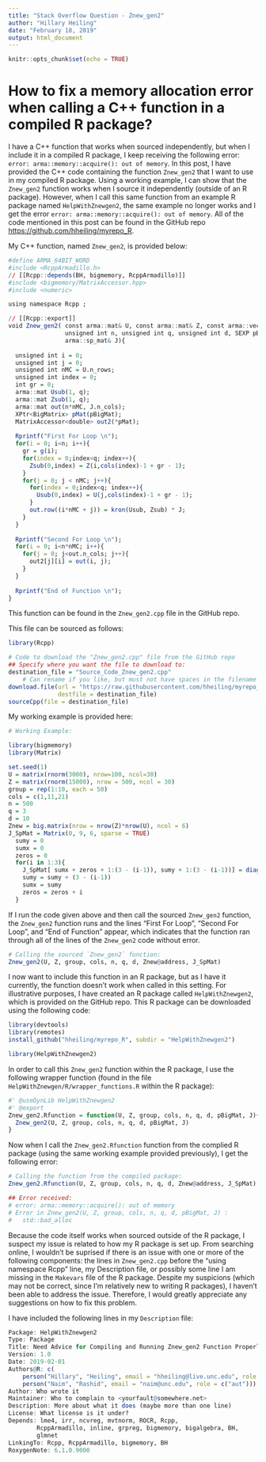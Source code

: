 ```yaml
---
title: "Stack Overflow Question - Znew_gen2"
author: "Hillary Heiling"
date: "February 18, 2019"
output: html_document
---
```


```r
knitr::opts_chunk$set(echo = TRUE)
```

# How to fix a memory allocation error when calling a C++ function in a compiled R package?

I have a C++ function that works when sourced independently, but when I include it in a compiled R package, I keep receiving the following error: `error: arma::memory::acquire(): out of memory`. In this post, I have provided the C++ code containing the function `Znew_gen2` that I want to use in my compiled R package. Using a working example, I can show that the `Znew_gen2` function works when I source it independently (outside of an R package). However, when I call this same function from an example R package named `HelpWithZnewgen2`, the same example no longer works and I get the error `error: arma::memory::acquire(): out of memory`. All of the code mentioned in this post can be found in the GitHub repo <https://github.com/hheiling/myrepo_R>.

My C++ function, named `Znew_gen2`, is provided below:

```r
#define ARMA_64BIT_WORD
#include <RcppArmadillo.h>
// [[Rcpp::depends(BH, bigmemory, RcppArmadillo)]]
#include <bigmemory/MatrixAccessor.hpp>
#include <numeric>

using namespace Rcpp ;

// [[Rcpp::export]]
void Znew_gen2( const arma::mat& U, const arma::mat& Z, const arma::vec& g, const arma::vec& cols, 
                unsigned int n, unsigned int q, unsigned int d, SEXP pBigMat, 
                arma::sp_mat& J){ 
  
  unsigned int i = 0;
  unsigned int j = 0;
  unsigned int nMC = U.n_rows;
  unsigned int index = 0;
  int gr = 0;
  arma::mat Usub(1, q);
  arma::mat Zsub(1, q);
  arma::mat out(n*nMC, J.n_cols);
  XPtr<BigMatrix> pMat(pBigMat); 
  MatrixAccessor<double> out2(*pMat); 
  
  Rprintf("First For Loop \n");
  for(i = 0; i<n; i++){
    gr = g(i);
    for(index = 0;index<q; index++){
      Zsub(0,index) = Z(i,cols(index)-1 + gr - 1);
    }
    for(j = 0; j < nMC; j++){
      for(index = 0;index<q; index++){
        Usub(0,index) = U(j,cols(index)-1 + gr - 1);
      }
      out.row((i*nMC + j)) = kron(Usub, Zsub) * J;
    }
  }
  
  Rprintf("Second For Loop \n");
  for(i = 0; i<n*nMC; i++){
    for(j = 0; j<out.n_cols; j++){
      out2[j][i] = out(i, j);
    }
  }
  
  Rprintf("End of Function \n");
}

```

This function can be found in the `Znew_gen2.cpp` file in the GitHub repo.

This file can be sourced as follows:

```r
library(Rcpp)

# Code to download the "Znew_gen2.cpp" file from the GitHub repo  
## Specify where you want the file to download to:
destination_file = "Source_Code_Znew_gen2.cpp" 
    # Can rename if you like, but must not have spaces in the filename
download.file(url = "https://raw.githubusercontent.com/hheiling/myrepo_R/master/Znew_gen2.cpp", 
              destfile = destination_file)
sourceCpp(file = destination_file)

```

My working example is provided here:

```r
# Working Example:

library(bigmemory)
library(Matrix)

set.seed(1)
U = matrix(rnorm(3000), nrow=100, ncol=30)
Z = matrix(rnorm(15000), nrow = 500, ncol = 30)
group = rep(1:10, each = 50)
cols = c(1,11,21)
n = 500
q = 3
d = 10 
Znew = big.matrix(nrow = nrow(Z)*nrow(U), ncol = 6)
J_SpMat = Matrix(0, 9, 6, sparse = TRUE)
  sumy = 0
  sumx = 0
  zeros = 0
  for(i in 1:3){
    J_SpMat[ sumx + zeros + 1:(3 - (i-1)), sumy + 1:(3 - (i-1))] = diag((3 - (i-1)))
    sumy = sumy + (3 - (i-1))
    sumx = sumy
    zeros = zeros + i
  }

```

If I run the code given above and then call the sourced `Znew_gen2` function, the `Znew_gen2` function runs and the lines "First For Loop", "Second For Loop", and "End of Function" appear, which indicates that the function ran through all of the lines of the `Znew_gen2` code without error.

```r
# Calling the sourced `Znew_gen2` function:
Znew_gen2(U, Z, group, cols, n, q, d, Znew@address, J_SpMat)
```

I now want to include this function in an R package, but as I have it currently, the function doesn't work when called in this setting. For illustrative purposes, I have created an R package called `HelpWithZnewgen2`, which is provided on the GitHub repo. This R package can be downloaded using the following code:

```r
library(devtools)
library(remotes)
install_github("hheiling/myrepo_R", subdir = "HelpWithZnewgen2")

library(HelpWithZnewgen2)
```

In order to call this `Znew_gen2` function within the R package, I use the following wrapper function (found in the file `HelpWithZnewgen/R/wrapper_functions.R` within the R package):

```r
#' @useDynLib HelpWithZnewgen2
#' @export
Znew_gen2.Rfunction = function(U, Z, group, cols, n, q, d, pBigMat, J){
  Znew_gen2(U, Z, group, cols, n, q, d, pBigMat, J)
}
```

Now when I call the `Znew_gen2.Rfunction` function from the complied R package (using the same working example provided previously), I get the following error:

```r
# Calling the function from the compiled package:
Znew_gen2.Rfunction(U, Z, group, cols, n, q, d, Znew@address, J_SpMat)
```

```r
## Error received:
# error: arma::memory::acquire(): out of memory
# Error in Znew_gen2(U, Z, group, cols, n, q, d, pBigMat, J) : 
#   std::bad_alloc
```

Because the code itself works when sourced outside of the R package, I suspect my issue is related to how my R package is set up. From searching online, I wouldn't be suprised if there is an issue with one or more of the following components: the lines in `Znew_gen2.cpp` before the "using namespace Rcpp" line, my Description file, or possibly some line I am missing in the `Makevars` file of the R package. Despite my suspicions (which may not be correct, since I'm relatively new to writing R packages), I haven't been able to address the issue. Therefore, I would greatly appreciate any suggestions on how to fix this problem. 

I have included the following lines in my `Description` file:

```r
Package: HelpWithZnewgen2
Type: Package
Title: Need Advice for Compiling and Running Znew_gen2 Function Properly
Version: 1.0
Date: 2019-02-01
Authors@R: c(
    person("Hillary", "Heiling", email = "hheiling@live.unc.edu", role = c("aut", "cre")),
    person("Naim", "Rashid", email = "naim@unc.edu", role = c("aut")))
Author: Who wrote it
Maintainer: Who to complain to <yourfault@somewhere.net>
Description: More about what it does (maybe more than one line)
License: What license is it under?
Depends: lme4, irr, ncvreg, mvtnorm, ROCR, Rcpp,
        RcppArmadillo, inline, grpreg, bigmemory, bigalgebra, BH,
        glmnet
LinkingTo: Rcpp, RcppArmadillo, bigmemory, BH
RoxygenNote: 6.1.0.9000
```

